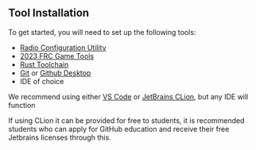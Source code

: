 ## Tool Installation

To get started, you will need to set up the following tools:

- [Radio Configuration Utility](https://firstfrc.blob.core.windows.net/frc2023/Radio/FRC_Radio_Configuration_23_0_2.zip)
- [2023 FRC Game Tools](https://www.ni.com/en-us/support/downloads/drivers/download.frc-game-tools.html#479842)
- [Rust Toolchain](https://www.rust-lang.org/learn/get-started)
- [Git](https://git-scm.com/book/en/v2/Getting-Started-Installing-Git) or [Github Desktop](https://desktop.github.com/)
- IDE of choice

We recommend using either [VS Code](https://code.visualstudio.com/) or [JetBrains CLion](https://www.jetbrains.com/clion/),
but any IDE will function


<Callout>
  <p>
    If using CLion it can be provided for free to students, it is recommended
    students who can apply for GitHub education and receive their free Jetbrains
    licenses through this.
  </p>
</Callout>
